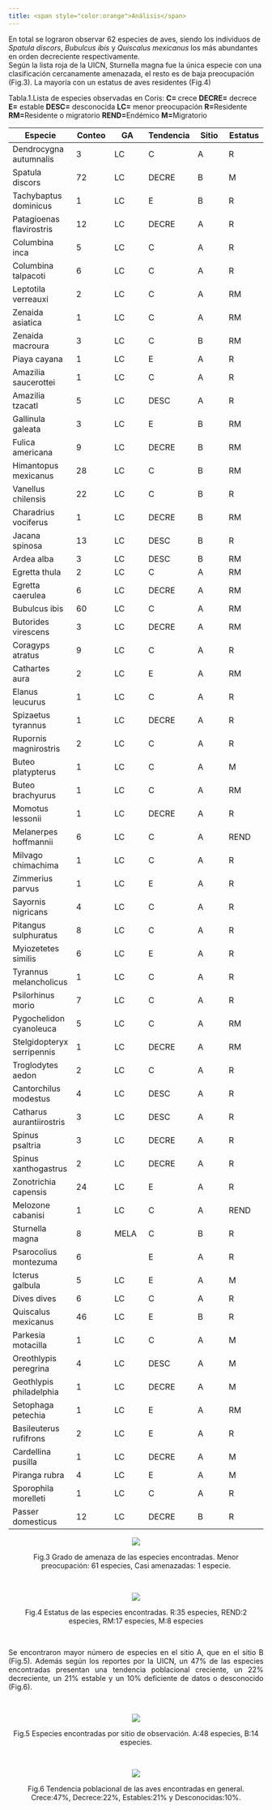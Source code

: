 ---
title: <span style="color:orange">Análisis</span> 
---
<p align="justify">

En total se lograron observar 62 especies de aves, siendo los individuos de *Spatula discors*, *Bubulcus ibis* y *Quiscalus mexicanus* los más abundantes en orden decreciente respectivamente. 
\
Según la lista roja de la UICN, Sturnella magna fue la única especie con una clasificación cercanamente amenazada, el resto es de baja preocupación (Fig.3). La mayoría con un estatus de aves residentes (Fig.4)

Tabla.1.Lista de especies observadas en Coris:
**C= **crece **DECRE=** decrece **E=** estable 
**DESC=** desconocida **LC=** menor preocupación **R=**Residente **RM=**Residente o migratorio **REND=**Endémico **M=**Migratorio
</p>
   
|	Especie	|	Conteo	|	GA	|	Tendencia 	|	Sitio 	|	Estatus	|
|	----	|	----	|	----	|	----	|	----	|	----	|
|	Dendrocygna autumnalis	|	3	|	LC	|	C	|	A	|	R	|
|	Spatula discors	|	72	|	LC	|	DECRE	|	B	|	M	|
|	Tachybaptus dominicus	|	1	|	LC	|	E	|	B	|	R	|
|	Patagioenas flavirostris	|	12	|	LC	|	DECRE	|	A	|	R	|
|	Columbina inca	|	5	|	LC	|	C	|	A	|	R	|
|	Columbina talpacoti	|	6	|	LC	|	C	|	A	|	R	|
|	Leptotila verreauxi	|	2	|	LC	|	C	|	A	|	RM	|
|	Zenaida asiatica	|	1	|	LC	|	C	|	A	|	RM	|
|	Zenaida macroura	|	3	|	LC	|	C	|	B	|	RM	|
|	Piaya cayana	|	1	|	LC	|	E	|	A	|	R	|
|	Amazilia saucerottei	|	1	|	LC	|	C	|	A	|	R	|
|	Amazilia tzacatl	|	5	|	LC	|	DESC	|	A	|	R	|
|	Gallinula galeata	|	3	|	LC	|	E	|	B	|	RM	|
|	Fulica americana	|	9	|	LC	|	DECRE	|	B	|	RM	|
|	Himantopus mexicanus	|	28	|	LC	|	C	|	B	|	RM	|
|	Vanellus chilensis	|	22	|	LC	|	C	|	B	|	R	|
|	Charadrius vociferus	|	1	|	LC	|	DECRE	|	B	|	RM	|
|	Jacana spinosa	|	13	|	LC	|	DESC	|	B	|	R	|
|	Ardea alba	|	3	|	LC	|	DESC	|	B	|	RM	|
|	Egretta thula	|	2	|	LC	|	C	|	A	|	RM	|
|	Egretta caerulea	|	6	|	LC	|	DECRE	|	A	|	RM	|
|	Bubulcus ibis	|	60	|	LC	|	C	|	A	|	RM	|
|	Butorides virescens	|	3	|	LC	|	DECRE	|	A	|	RM	|
|	Coragyps atratus	|	9	|	LC	|	C	|	A	|	R	|
|	Cathartes aura	|	2	|	LC	|	E	|	A	|	RM	|
|	Elanus leucurus	|	1	|	LC	|	C	|	A	|	R	|
|	Spizaetus tyrannus	|	1	|	LC	|	DECRE	|	A	|	R	|
|	Rupornis magnirostris	|	2	|	LC	|	C	|	A	|	R	|
|	Buteo platypterus	|	1	|	LC	|	C	|	A	|	M	|
|	Buteo brachyurus	|	1	|	LC	|	C	|	A	|	RM	|
|	Momotus lessonii	|	1	|	LC	|	DECRE	|	A	|	R	|
|	Melanerpes hoffmannii	|	6	|	LC	|	C	|	A	|	REND	|
|	Milvago chimachima	|	1	|	LC	|	C	|	A	|	R	|
|	Zimmerius parvus	|	1	|	LC	|	E	|	A	|	R	|
|	Sayornis nigricans	|	4	|	LC	|	C	|	A	|	R	|
|	Pitangus sulphuratus	|	8	|	LC	|	C	|	A	|	R	|
|	Myiozetetes similis	|	6	|	LC	|	E	|	A	|	R	|
|	Tyrannus melancholicus	|	1	|	LC	|	C	|	A	|	R	|
|	Psilorhinus morio	|	7	|	LC	|	C	|	A	|	R	|
|	Pygochelidon cyanoleuca	|	5	|	LC	|	C	|	A	|	RM	|
|	Stelgidopteryx serripennis	|	1	|	LC	|	DECRE	|	A	|	RM	|
|	Troglodytes aedon	|	2	|	LC	|	C	|	A	|	R	|
|	Cantorchilus modestus	|	4	|	LC	|	DESC	|	A	|	R	|
|	Catharus aurantiirostris	|	3	|	LC	|	DESC	|	A	|	R	|
|	Spinus psaltria	|	3	|	LC	|	DECRE	|	A	|	R	|
|	Spinus xanthogastrus	|	2	|	LC	|	DECRE	|	A	|	R	|
|	Zonotrichia capensis	|	24	|	LC	|	E	|	A	|	R	|
|	Melozone cabanisi	|	1	|	LC	|	C	|	A	|	REND	|
|	Sturnella magna	|	8	|	MELA	|	C	|	B	|	R	|
|	Psarocolius montezuma	|	6	|		|	E	|	A	|	R	|
|	Icterus galbula	|	5	|	LC	|	E	|	A	|	M	|
|	Dives dives	|	6	|	LC	|	C	|	A	|	R	|
|	Quiscalus mexicanus	|	46	|	LC	|	E	|	B	|	R	|
|	Parkesia motacilla	|	1	|	LC	|	C	|	A	|	M	|
|	Oreothlypis peregrina	|	4	|	LC	|	DESC	|	A	|	M	|
|	Geothlypis philadelphia	|	1	|	LC	|	DECRE	|	A	|	M	|
|	Setophaga petechia	|	1	|	LC	|	E	|	A	|	RM	|
|	Basileuterus rufifrons	|	2	|	LC	|	E	|	A	|	R	|
|	Cardellina pusilla	|	1	|	LC	|	DECRE	|	A	|	M	|
|	Piranga rubra	|	4	|	LC	|	E	|	A	|	M	|
|	Sporophila morelleti	|	1	|	LC	|	C	|	A	|	R	|
|	Passer domesticus	|	12	|	LC	|	DECRE	|	B	|	R	|



 <p align="center">
 ![](imagenes/a.png)
 <p>
 
 <p align="center">
Fig.3 Grado de amenaza de las especies encontradas. Menor preocupación: 61 especies, Casi amenazadas: 1 especie.
<p>
\
<p align="center">
 ![](imagenes/b.png)
 <p>
<p align="center"> 
Fig.4 Estatus de las especies encontradas. R:35 especies, REND:2 especies, RM:17 especies, M:8 especies
 <p>
 \
 <p align="justify">
 Se encontraron mayor número de especies en el sitio A, que en el sitio B (Fig.5). Además según los reportes por la UICN, un 47% de las especies encontradas presentan una tendencia poblacional creciente, un 22% decreciente, un 21% estable y un 10% deficiente de datos o desconocido (Fig.6).
<p>
 \
<p align="center">
![](imagenes/c.png)
 <p>
 
 <p align="center"> 
 Fig.5 Especies encontradas por sitio de observación. A:48 especies, B:14 especies.
 <p>
\
 <p align="center"> 
 ![](imagenes/d.png)
  <p>
  <p align="center"> 
 Fig.6 Tendencia poblacional de las aves encontradas en general. Crece:47%, Decrece:22%, Estables:21% y Desconocidas:10%.
 <p>
 


 

 
 